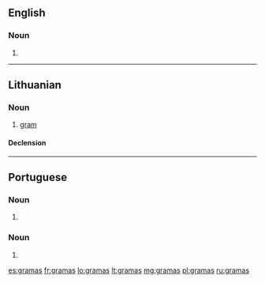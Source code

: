 ==English==

===Noun===
{{head|en|noun plural form}}

# {{plural of|grama|lang=en}}

----

==Lithuanian==

===Noun===
{{lt-noun|m|gramai}}

# [[gram]]

====Declension====
{{rfinfl|lt|noun}}

----

==Portuguese==

===Noun===
{{pt-noun-form|m-p}}

# {{pt-noun form of|grama|onlym|pl}}

===Noun===
{{pt-noun-form|f-p}}

# {{pt-noun form of|grama|onlyf|pl}}

[[es:gramas]]
[[fr:gramas]]
[[lo:gramas]]
[[lt:gramas]]
[[mg:gramas]]
[[pl:gramas]]
[[ru:gramas]]